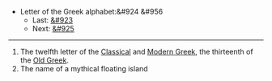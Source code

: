 *Letter of the Greek alphabet:&#924 &#956
**Last: [[lambda|&#923]]
**Next: [[nu|&#925]]
----
#The twelfth letter of the [[en:Classical Greek|Classical]] and [[en:Modern Greek|Modern Greek]], the thirteenth of the [[en:Old Greek|Old Greek]].
#The name of a mythical floating island